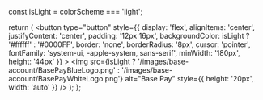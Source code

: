   const isLight = colorScheme === 'light';
  
  return (
    <button
      type="button"
      style={{
        display: 'flex',
        alignItems: 'center',
        justifyContent: 'center',
        padding: '12px 16px',
        backgroundColor: isLight ? '#ffffff' : '#0000FF',
        border: 'none',
        borderRadius: '8px',
        cursor: 'pointer',
        fontFamily: 'system-ui, -apple-system, sans-serif',
        minWidth: '180px',
        height: '44px'
      }}
    >
      <img
        src={isLight ? '/images/base-account/BasePayBlueLogo.png' : '/images/base-account/BasePayWhiteLogo.png'}
        alt="Base Pay"
        style={{
          height: '20px',
          width: 'auto'
        }}
      />
    </button>
  );
};